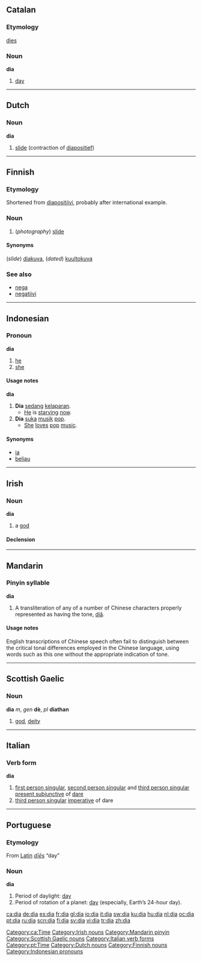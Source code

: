 {{see|Dia|día|diǎ|dia-|đỉa}}
==Catalan==

===Etymology===
{{L.}} [[dies]]

===Noun===
'''dia''' {{m}}

# [[day]]

[[Category:ca:Time]]

----

==Dutch==

===Noun===
'''dia''' {{m}}

# {{photography|lang=nl}} [[slide]] (contraction of [[diapositief]])

----

==Finnish==

===Etymology===
Shortened from [[diapositiivi]], probably after international example.

===Noun===
{{fi-noun|di|type=10}}

#(''photography'') [[slide]]

====Synonyms====
(''slide'') [[diakuva]], (''dated'') [[kuultokuva]]

===See also===
*[[nega]]
*[[negatiivi]]

----

==Indonesian==

===Pronoun===
'''dia'''

# [[he]]
# [[she]]

====Usage notes====
'''dia'''

# '''Dia''' [[sedang]] [[lapar|kelaparan]].
#*[[he|He]] is [[starve|starving]] [[now]].
# '''Dia''' [[suka]] [[musik]] [[pop]].
#*[[she|She]] [[love]]s [[pop]] [[music]].

====Synonyms====
*[[ia]]
*[[beliau]]

----

==Irish==

===Noun===
'''dia''' {{m}}

# a [[god]]

====Declension====
{{ga noun m irreg|d|ia|é|éithe|éithe}}

[[Category:Irish nouns]]

----

==Mandarin==
===Pinyin syllable===
'''dia'''
# A transliteration of any of a number of Chinese characters properly represented as having the tone, [[diǎ]].

====Usage notes====
English transcriptions of Chinese speech often fail to distinguish between the critical tonal differences employed in the Chinese language, using words such as this one without the appropriate indication of tone.

[[Category:Mandarin pinyin]]

----

==Scottish Gaelic==

===Noun===
'''dia''' ''m'', ''gen'' '''dè''', ''pl'' '''diathan'''

# [[god]], [[deity]]

[[Category:Scottish Gaelic nouns]]

----

==Italian==

===Verb form===
'''dia'''

# [[first person singular]], [[second person singular]] and [[third person singular]] [[present subjunctive]] of [[dare#Italian|dare]]
# [[third person singular]] [[imperative]] of dare

[[Category:Italian verb forms]]

----

==Portuguese==
[[Category:pt:Time]]

===Etymology===
From [[Latin]] ''[[dies#Latin|dīēs]]'' “day”

===Noun===
'''dia''' {{m}}

# Period of daylight: [[day]]
# Period of rotation of a planet: [[day]] (especially, Earth’s 24-hour day).

[[Category:Dutch nouns]]
[[Category:Finnish nouns]]
[[Category:Indonesian pronouns]]

[[ca:dia]]
[[de:dia]]
[[es:dia]]
[[fr:dia]]
[[gl:dia]]
[[io:dia]]
[[it:dia]]
[[sw:dia]]
[[ku:dia]]
[[hu:dia]]
[[nl:dia]]
[[oc:dia]]
[[pt:dia]]
[[ru:dia]]
[[scn:dia]]
[[fi:dia]]
[[sv:dia]]
[[vi:dia]]
[[tr:dia]]
[[zh:dia]]